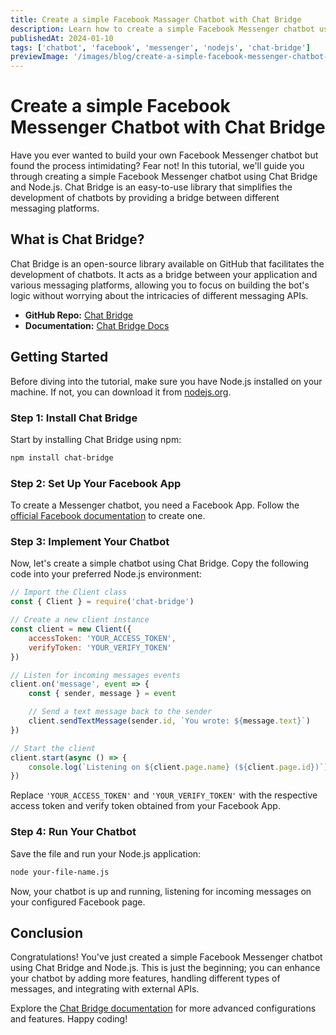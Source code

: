 ```yaml
---
title: Create a simple Facebook Massager Chatbot with Chat Bridge
description: Learn how to create a simple Facebook Messenger chatbot using Chat Bridge and Node.js.
publishedAt: 2024-01-10
tags: ['chatbot', 'facebook', 'messenger', 'nodejs', 'chat-bridge']
previewImage: '/images/blog/create-a-simple-facebook-messenger-chatbot-with-chat-bridge.png'
---
```


# Create a simple Facebook Messenger Chatbot with Chat Bridge

Have you ever wanted to build your own Facebook Messenger chatbot but found the process intimidating? Fear not! In this tutorial, we'll guide you through creating a simple Facebook Messenger chatbot using Chat Bridge and Node.js. Chat Bridge is an easy-to-use library that simplifies the development of chatbots by providing a bridge between different messaging platforms.

## What is Chat Bridge?

Chat Bridge is an open-source library available on GitHub that facilitates the development of chatbots. It acts as a bridge between your application and various messaging platforms, allowing you to focus on building the bot's logic without worrying about the intricacies of different messaging APIs.

-   **GitHub Repo:** [Chat Bridge](https://github.com/Onyx-Innovators/Chat-Bridge)
-   **Documentation:** [Chat Bridge Docs](https://github.com/Onyx-Innovators/Chat-Bridge/wiki)

## Getting Started

Before diving into the tutorial, make sure you have Node.js installed on your machine. If not, you can download it from [nodejs.org](https://nodejs.org/).

### Step 1: Install Chat Bridge

Start by installing Chat Bridge using npm:

```bash
npm install chat-bridge
```

### Step 2: Set Up Your Facebook App

To create a Messenger chatbot, you need a Facebook App. Follow the [official Facebook documentation](https://developers.facebook.com/docs/messenger-platform/getting-started/app-setup) to create one.

### Step 3: Implement Your Chatbot

Now, let's create a simple chatbot using Chat Bridge. Copy the following code into your preferred Node.js environment:

```javascript
// Import the Client class
const { Client } = require('chat-bridge')

// Create a new client instance
const client = new Client({
    accessToken: 'YOUR_ACCESS_TOKEN',
    verifyToken: 'YOUR_VERIFY_TOKEN'
})

// Listen for incoming messages events
client.on('message', event => {
    const { sender, message } = event

    // Send a text message back to the sender
    client.sendTextMessage(sender.id, `You wrote: ${message.text}`)
})

// Start the client
client.start(async () => {
    console.log(`Listening on ${client.page.name} (${client.page.id})`)
})
```

Replace `'YOUR_ACCESS_TOKEN'` and `'YOUR_VERIFY_TOKEN'` with the respective access token and verify token obtained from your Facebook App.

### Step 4: Run Your Chatbot

Save the file and run your Node.js application:

```bash
node your-file-name.js
```

Now, your chatbot is up and running, listening for incoming messages on your configured Facebook page.

## Conclusion

Congratulations! You've just created a simple Facebook Messenger chatbot using Chat Bridge and Node.js. This is just the beginning; you can enhance your chatbot by adding more features, handling different types of messages, and integrating with external APIs.

Explore the [Chat Bridge documentation](https://github.com/Onyx-Innovators/Chat-Bridge/wiki) for more advanced configurations and features. Happy coding!
